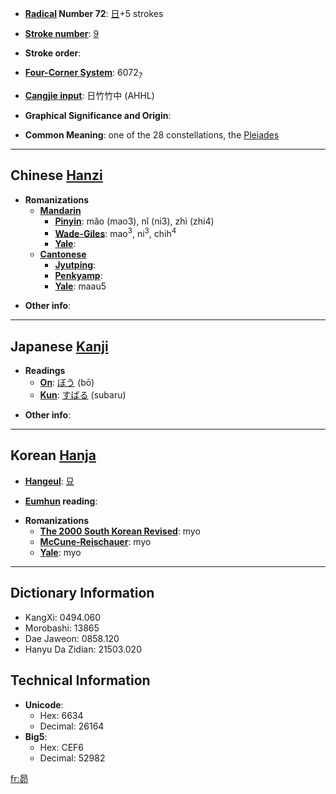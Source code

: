 * '''[[Wiktionary:Chinese radical index| Radical]] Number 72''': [[Wiktionary:Chinese radical index 日|日]]+5 strokes

* '''[[Wiktionary:Chinese total strokes index|Stroke number]]''': [[Wiktionary:Chinese total strokes index 9|9]]

* '''Stroke order''': 

* '''[[Wiktionary:Chinese four corner index|Four-Corner System]]''': 6072<sub>7</sub>

* '''[[Wiktionary:Chinese Cangjie index|Cangjie input]]''': 日竹竹中 (AHHL)

* '''Graphical Significance and Origin''': 

* '''Common Meaning''': one of the 28 constellations, the [[Pleiades]]

----

== Chinese [[Hanzi]] ==

* '''Romanizations'''
** '''[[Mandarin]]'''
*** '''[[Pinyin]]''': mǎo (mao3), nǐ (ni3), zhì (zhi4)
*** '''[[Wade-Giles]]''': mao<sup>3</sup>, ni<sup>3</sup>, chih<sup>4</sup>
*** '''[[Yale]]''': 
** '''[[Cantonese]]'''
*** '''[[Jyutping]]''':
*** '''[[Penkyamp]]''': 
*** '''[[Yale]]''': maau5

* '''Other info''': 

----

== Japanese [[Kanji]] ==

* '''Readings'''
** '''[[On]]''': [[ぼう]] (bō)
** '''[[Kun]]''': [[すばる]] (subaru)

* '''Other info''':  

----

== Korean [[Hanja]] ==

* '''[[Hangeul]]''': [[묘]]

* '''[[Eumhun]] reading''': 

* '''Romanizations'''
** '''[[The 2000 South Korean Revised Romanization|The 2000 South Korean Revised]]''': myo
** '''[[McCune-Reischauer]]''': myo
** '''[[Yale]]''': myo

----

== Dictionary Information ==

* KangXi: 0494.060
* Morobashi: 13865
* Dae Jaweon: 0858.120
* Hanyu Da Zidian: 21503.020

== Technical Information ==

* '''Unicode''':
** Hex: 6634
** Decimal: 26164
* '''Big5''':
** Hex: CEF6
** Decimal: 52982

[[fr:昴]]